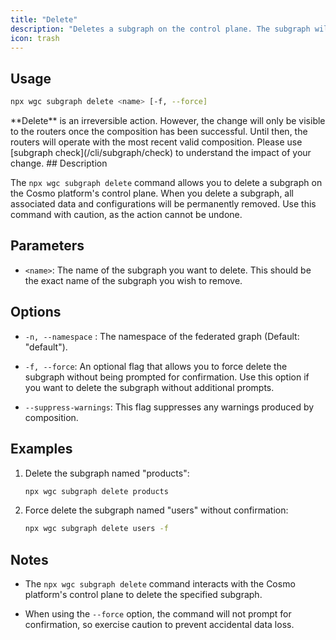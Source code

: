 ---
title: "Delete"
description: "Deletes a subgraph on the control plane. The subgraph will be deleted from all federated graphs."
icon: trash
---

## Usage

```bash
npx wgc subgraph delete <name> [-f, --force]
```

<Note>
**Delete** is an irreversible action. However, the change will only be visible to the routers once the composition has been successful. Until then, the routers will operate with the most recent valid composition. Please use [subgraph check](/cli/subgraph/check) to understand the impact of your change.
</Note>
## Description

The `npx wgc subgraph delete` command allows you to delete a subgraph on the Cosmo platform's control plane. When you delete a subgraph, all associated data and configurations will be permanently removed. Use this command with caution, as the action cannot be undone.

## Parameters

* `<name>`: The name of the subgraph you want to delete. This should be the exact name of the subgraph you wish to remove.

## Options

* `-n, --namespace` : The namespace of the federated graph (Default: "default").

* `-f, --force`: An optional flag that allows you to force delete the subgraph without being prompted for confirmation. Use this option if you want to delete the subgraph without additional prompts.

* `--suppress-warnings`: This flag suppresses any warnings produced by composition.

## Examples

1. Delete the subgraph named "products":

   ```bash
   npx wgc subgraph delete products
   ```

2. Force delete the subgraph named "users" without confirmation:

   ```bash
   npx wgc subgraph delete users -f
   ```

## Notes

* The `npx wgc subgraph delete` command interacts with the Cosmo platform's control plane to delete the specified subgraph.

* When using the `--force` option, the command will not prompt for confirmation, so exercise caution to prevent accidental data loss.

